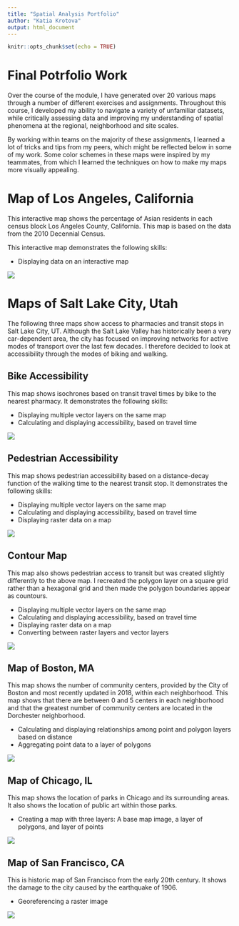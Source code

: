 ```yaml
---
title: "Spatial Analysis Portfolio"
author: "Katia Krotova"
output: html_document
---
```


```r
knitr::opts_chunk$set(echo = TRUE)
```
# Final Potrfolio Work

Over the course of the module, I have generated over 20 various maps through a number of different exercises and assignments. Throughout this course, I developed my ability to navigate a variety of unfamiliar datasets, while critically assessing data and improving my understanding of spatial phenomena at the regional, neighborhood and site scales. 

By working within teams on the majority of these assignments, I learned a lot of tricks and tips from my peers, which might be reflected below in some of my work. Some color schemes in these maps were inspired by my teammates, from which I learned the techniques on how to make my maps more visually appealing. 


# Map of Los Angeles, California
This interactive map shows the percentage of Asian residents in each census block Los Angeles County, California. This map is based on the data from the 2010 Decennial Census.

This interactive map demonstrates the following skills: 

* Displaying data on an interactive map

[![](thumbnails/LA_Interactive.jpg)](https://katia1602.github.io/FinalPortfolio/LA_Asian.html){target="_blank"}

# Maps of Salt Lake City, Utah 
The following three maps show access to pharmacies and transit stops in Salt Lake City, UT.  Although the Salt Lake Valley has historically been a very car-dependent area, the city has focused on improving networks for active modes of transport over the last few decades. I therefore decided to look at accessibility through the modes of  biking and walking.

## Bike Accessibility 
This map shows isochrones based on transit travel times by bike to the nearest pharmacy. It demonstrates the following skills:

* Displaying multiple vector layers on the same map
* Calculating and displaying accessibility, based on travel time

[![](thumbnails/Bicycle_Isochrones.png)](https://katia1602.github.io/FinalPortfolio/PDF_Maps/Bicycle_Isochrones.pdf){target="_blank"}

## Pedestrian Accessibility
This map shows pedestrian accessibility based on a distance-decay function of the walking time to the nearest transit stop. It demonstrates the following skills:

* Displaying multiple vector layers on the same map
* Calculating and displaying accessibility, based on travel time
* Displaying raster data on a map

[![](thumbnails/Raster_Map.png)](https://katia1602.github.io/FinalPortfolio/PDF_Maps/Raster_Map.pdf){target="_blank"}

## Contour Map
This map also shows pedestrian access to transit but was created slightly differently to the above map. I recreated the polygon layer on a square grid rather than a hexagonal grid and then made the polygon boundaries appear as countours.

* Displaying multiple vector layers on the same map
* Calculating and displaying accessibility, based on travel time
* Displaying raster data on a map
* Converting between raster layers and vector layers

[![](thumbnails/ContourMap.png)](https://katia1602.github.io/FinalPortfolio/PDF_Maps/Countour_Map.pdf){target="_blank"}

## Map of Boston, MA
This map shows the number of community centers, provided by the City of Boston and most recently updated in 2018, within each neighborhood. This map shows that there are between 0 and 5 centers in each neighborhood and that the greatest number of community centers are located in the Dorchester neighborhood.

* Calculating and displaying relationships among point and polygon layers based on distance
* Aggregating point data to a layer of polygons

[![](thumbnails/Boston_CC.png)](https://katia1602.github.io/FinalPortfolio/PDF_Maps/Boston_CC.pdf){target="_blank"}


## Map of Chicago, IL
This map shows the location of parks in Chicago and its surrounding areas. It also shows the location of public art within those parks.

* Creating a map with three layers: A base map image, a layer of polygons, and layer of points

[![](thumbnails/Park.png)](https://katia1602.github.io/FinalPortfolio/PDF_Maps/Park.pdf){target="_blank"}

## Map of San Francisco, CA
This is historic map of San Francisco from the early 20th century. It shows the damage to the city caused by the earthquake of 1906. 

* Georeferencing a raster image

[![](thumbnails/GEO_MAP_FIRE.JPG)](https://katia1602.github.io/portfolio/fullsize/GEO_MAP_FIRE.pdf){target="_blank"}
